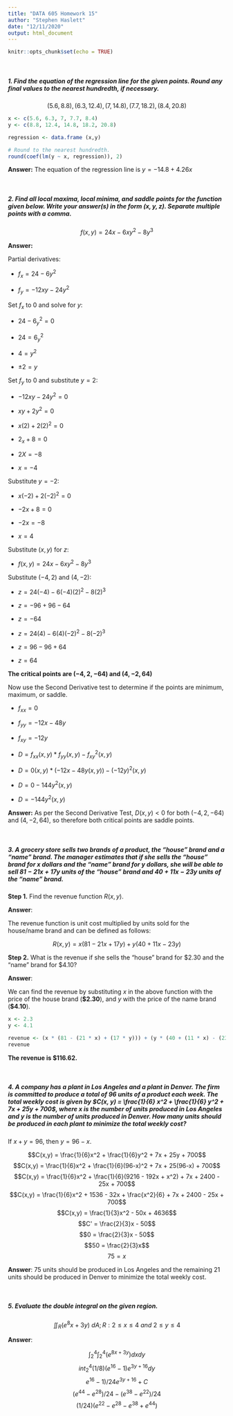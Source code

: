 ```yaml
---
title: "DATA 605 Homework 15"
author: "Stephen Haslett"
date: "12/11/2020"
output: html_document
---
```


```r
knitr::opts_chunk$set(echo = TRUE)
```
\ 

##### 1. Find the equation of the regression line for the given points. Round any final values to the nearest hundredth, if necessary.

$$( 5.6, 8.8 ), ( 6.3, 12.4 ), ( 7, 14.8 ), ( 7.7, 18.2 ), ( 8.4, 20.8 )$$

```r
x <- c(5.6, 6.3, 7, 7.7, 8.4)
y <- c(8.8, 12.4, 14.8, 18.2, 20.8)

regression <- data.frame (x,y)

# Round to the nearest hundredth.
round(coef(lm(y ~ x, regression)), 2)
```

**Answer:** The equation of the regression line is $y = -14.8 + 4.26x$

\ 

##### 2. Find all local maxima, local minima, and saddle points for the function given below. Write your answer(s) in the form $( x, y, z )$. Separate multiple points with a comma.

$$f ( x, y ) = 24x - 6xy^2 - 8y^3$$


**Answer:**

Partial derivatives:

- $f_x = 24 - 6y^2$

- $f_y = -12xy -24y^2$

Set $f_x$ to 0 and solve for $y$:

- $24 - 6_y^2 = 0$

- $24 = 6_y^2$

- $4 = y^2$

- $±2 = y$

Set $f_y$ to 0 and substitute $y = 2$:

- $−12xy − 24y^2 = 0$

- $xy + 2y^2 = 0$

- $x(2) + 2(2)^2 = 0$

- $2_x + 8 = 0$

- $2X = -8$

- $x = -4$

Substitute $y = -2$:

- $x(-2) + 2(-2)^2 = 0$

- $-2x + 8 = 0$

- $−2x = −8$

- $x = 4$


Substitute $(x,y)$ for $z$:

- $f(x,y) = 24x - 6xy^2 - 8y^3$

Substitute $(-4,2)$ and $(4,-2)$:

- $z = 24(-4) - 6(-4)(2)^2 - 8(2)^3$

- $z = -96 + 96 - 64$

- $z = -64$

- $z = 24(4) - 6(4)(-2)^2 - 8(-2)^3$

- $z = 96 - 96 + 64$

- $z = 64$

**The critical points are $(-4, 2, -64)$ and $(4, -2, 64)$**

Now use the Second Derivative test to determine if the points are minimum, maximum, or saddle.

- $f_{xx} = 0$

- $f_{yy} = -12x - 48y$

- $f_{xy} = - 12y$

- $D = f_{xx}(x,y) * f_{yy}(x,y) - f_{xy}^2(x,y)$

- $D = 0(x,y) * (-12x - 48y(x,y)) - (- 12y)^2(x,y)$

- $D = 0 - 144y^2(x,y)$

- $D = -144y^2(x,y)$

**Answer:** As per the Second Derivative Test, $D(x,y) < 0$ for both $(-4,2,-64)$ and $(4,-2,64)$, so therefore both critical points are saddle points.

\ 

##### 3. A grocery store sells two brands of a product, the "house" brand and a "name" brand. The manager estimates that if she sells the "house" brand for $x$ dollars and the "name" brand for $y$ dollars, she will be able to sell $81 - 21x + 17y$ units of the "house" brand and $40 + 11x - 23y$ units of the "name" brand.

**Step 1.** Find the revenue function $R ( x, y )$.

**Answer**:

The revenue function is unit cost multiplied by units sold for the house/name brand and can be defined as follows:

$$R(x,y) = x(81 - 21x + 17y) + y(40 + 11x -23y)$$


**Step 2.** What is the revenue if she sells the "house" brand for \$2.30 and the "name" brand for \$4.10?

**Answer**:

We can find the revenue by substituting $x$ in the above function with the price of the house brand (**$2.30**), and $y$ with the price of the name brand (**$4.10**).

```r
x <- 2.3
y <- 4.1

revenue <- (x * (81 - (21 * x) + (17 * y))) + (y * (40 + (11 * x) - (23 * y)))
revenue
```


**The revenue is $116.62.**

\ 

##### 4. A company has a plant in Los Angeles and a plant in Denver. The firm is committed to produce a total of 96 units of a product each week. The total weekly cost is given by $C(x, y) = \frac{1}{6} x^2 + \frac{1}{6} y^2 + 7x + 25y + 700$, where $x$ is the number of units produced in Los Angeles and $y$ is the number of units produced in Denver. How many units should be produced in each plant to minimize the total weekly cost?

If $x + y = 96$, then $y = 96 - x$.

$$C(x,y) = \frac{1}{6}x^2 + \frac{1}{6}y^2 + 7x + 25y + 700$$
$$C(x,y) = \frac{1}{6}x^2 + \frac{1}{6}(96-x)^2 + 7x + 25(96-x) + 700$$
$$C(x,y) = \frac{1}{6}x^2 + \frac{1}{6}(9216 - 192x + x^2) + 7x + 2400 - 25x + 700$$
$$C(x,y) = \frac{1}{6}x^2 + 1536 - 32x + \frac{x^2}{6} + 7x + 2400 - 25x + 700$$
$$C(x,y) = \frac{1}{3}x^2 - 50x + 4636$$
$$C' = \frac{2}{3}x - 50$$
$$0 = \frac{2}{3}x - 50$$
$$50 = \frac{2}{3}x$$
$$75 = x$$

**Answer**: 75 units should be produced in Los Angeles and the remaining 21 units should be produced in Denver to minimize the total weekly cost.

\ 

##### 5. Evaluate the double integral on the given region.

$$\iint_{R}(e^8x + 3y) \ dA; R: 2 \leq x \leq 4 \ and \ 2 \leq y \leq 4$$

**Answer**:

$$\int_2^4\int_2^4(e^{8x + 3y})dx dy$$
$$int_2^4(1/8)(e^{16} - 1)e^{3y + 16} dy$$
$$e^{16} - 1) / 24 e^{3y + 16} + C$$
$$(e^{44} - e^{28}) / 24 - (e^{38} - e^{22}) / 24$$
$$(1 / 24)(e^{22} - e^{28} - e^{38} + e^{44})$$
